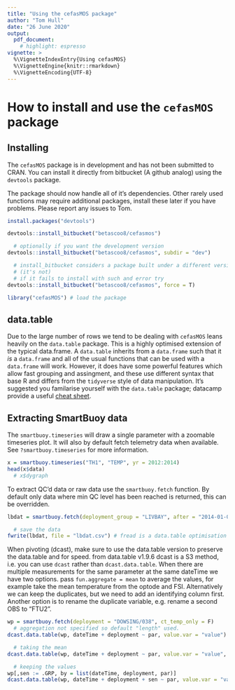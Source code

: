 ---
title: "Using the cefasMOS package"
author: "Tom Hull"
date: "26 June 2020"
output: 
  pdf_document: 
    # highlight: espresso
vignette: >
  %\VignetteIndexEntry{Using cefasMOS}
  %\VignetteEngine{knitr::rmarkdown}
  %\VignetteEncoding{UTF-8}
---

# How to install and use the `cefasMOS` package

## Installing

The `cefasMOS` package is in development and has not been submitted to CRAN.
You can install it directly from bitbucket (A github analog) using the `devtools` package.

The package should now handle all of it's dependencies.
Other rarely used functions may require additional packages, install these later if you have problems.
Please report any issues to Tom.


```{r install, eval=F}
install.packages("devtools")

devtools::install_bitbucket("betascoo8/cefasmos")

  # optionally if you want the development version
devtools::install_bitbucket("betascoo8/cefasmos", subdir = "dev")

  # install_bitbucket considers a package built under a different version of R an error
  # (it's not)
  # if it fails to install with such and error try
devtools::install_bitbucket("betascoo8/cefasmos", force = T)

```

```{r load, results='asis', warning=F}
library("cefasMOS") # load the package
```

## data.table

Due to the large number of rows we tend to be dealing with `cefasMOS` leans heavily on the `data.table` package.
This is a highly optimised extension of the typical data.frame.
A `data.table` inherits from a `data.frame` such that it *is* a `data.frame` and all of the usual functions that can be used with a `data.frame` will work.
However, it does have some powerful features which allow fast grouping and assingment, and these use different syntax that base R and differs from the `tidyverse` style of data manipulation.
It's suggested you familarise yourself with the `data.table` package; datacamp provide a useful [cheat sheet]( https://www.datacamp.com/community/tutorials/data-table-cheat-sheet).

## Extracting SmartBuoy data

The `smartbuoy.timeseries` will draw a single parameter with a zoomable timeseries plot.
It will also by default fetch telemetry data when available.
See `?smartbuoy.timeseries` for more information.

```{r timeseries, eval=F}
x = smartbuoy.timeseries("TH1", "TEMP", yr = 2012:2014)
head(x$data)
  # x$dygraph
```

To extract QC'd data or raw data use the `smartbuoy.fetch` function.
By default only data where min QC level has been reached is returned, this can be overridden.

```{r extract, eval=F}
lbdat = smartbuoy.fetch(deployment_group = "LIVBAY", after = "2014-01-01", parameters = c("FLUORS", "TOXN"))

  # save the data
fwrite(lbdat, file = "lbdat.csv") # fread is a data.table optimisation of write.csv
```

When pivoting (dcast), make sure to use the data.table version to preserve the data.table and for speed.
from data.table v1.9.6 dcast is a S3 method, i.e. you can use `dcast` rather than `dcast.data.table`.
When there are multiple measurements for the same parameter at the same dateTime we have two options.
pass `fun.aggregate = mean` to average the values, for example take the mean temperature from the optode and FSI.
Alternatively we can keep the duplicates, but we need to add an identifying column first.
Another option is to rename the duplicate variable, e.g. rename a second OBS to "FTU2".

```{r data.table_pivot, eval=F}
wp = smartbuoy.fetch(deployment = "DOWSING/038", ct_temp_only = F)
  # aggregation not specified so default "length" used.
dcast.data.table(wp, dateTime + deployment ~ par, value.var = "value")

  # taking the mean
dcast.data.table(wp, dateTime + deployment ~ par, value.var = "value", fun.aggregate = mean)

  # keeping the values
wp[,sen := .GRP, by = list(dateTime, deployment, par)]
dcast.data.table(wp, dateTime + deployment + sen ~ par, value.var = "value")

```
